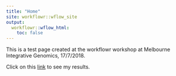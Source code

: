 ---
title: "Home"
site: workflowr::wflow_site
output:
  workflowr::wflow_html:
    toc: false
---

This is a test page created at the workflowr workshop at Melbourne Integrative Genomics, 17/7/2018.

Click on this [link](new.html) to see my results.
